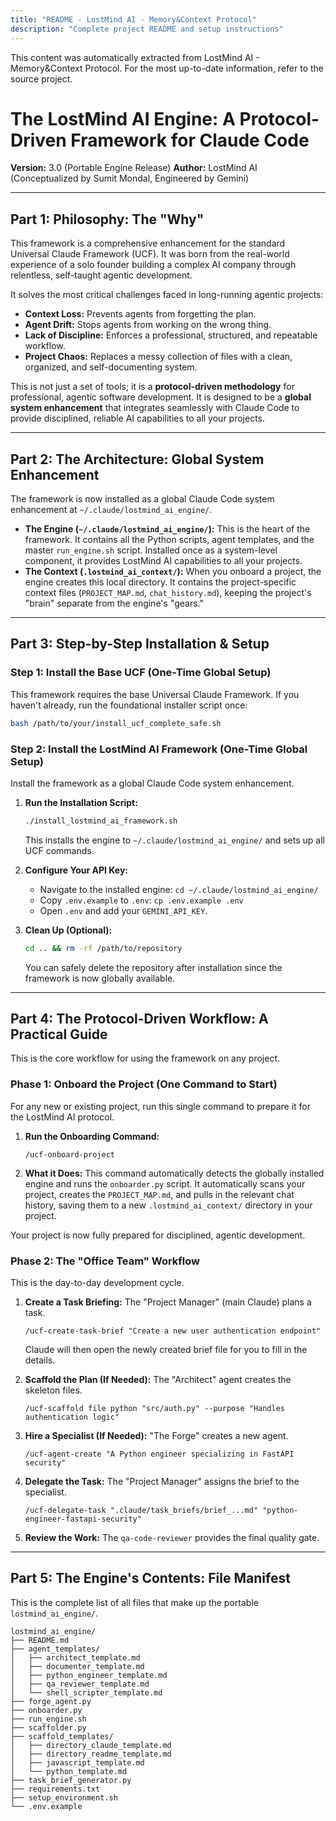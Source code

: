 ```yaml
---
title: "README - LostMind AI - Memory&Context Protocol"
description: "Complete project README and setup instructions"
---
```


<Info>
This content was automatically extracted from LostMind AI - Memory&Context Protocol.
For the most up-to-date information, refer to the source project.
</Info>

# The LostMind AI Engine: A Protocol-Driven Framework for Claude Code

**Version:** 3.0 (Portable Engine Release)
**Author:** LostMind AI (Conceptualized by Sumit Mondal, Engineered by Gemini)

---

## Part 1: Philosophy: The "Why"

This framework is a comprehensive enhancement for the standard Universal Claude Framework (UCF). It was born from the real-world experience of a solo founder building a complex AI company through relentless, self-taught agentic development.

It solves the most critical challenges faced in long-running agentic projects:
-   **Context Loss:** Prevents agents from forgetting the plan.
-   **Agent Drift:** Stops agents from working on the wrong thing.
-   **Lack of Discipline:** Enforces a professional, structured, and repeatable workflow.
-   **Project Chaos:** Replaces a messy collection of files with a clean, organized, and self-documenting system.

This is not just a set of tools; it is a **protocol-driven methodology** for professional, agentic software development. It is designed to be a **global system enhancement** that integrates seamlessly with Claude Code to provide disciplined, reliable AI capabilities to all your projects.

---

## Part 2: The Architecture: Global System Enhancement

The framework is now installed as a global Claude Code system enhancement at `~/.claude/lostmind_ai_engine/`.

-   **The Engine (`~/.claude/lostmind_ai_engine/`):** This is the heart of the framework. It contains all the Python scripts, agent templates, and the master `run_engine.sh` script. Installed once as a system-level component, it provides LostMind AI capabilities to all your projects.
-   **The Context (`.lostmind_ai_context/`):** When you onboard a project, the engine creates this local directory. It contains the project-specific context files (`PROJECT_MAP.md`, `chat_history.md`), keeping the project's "brain" separate from the engine's "gears."

---

## Part 3: Step-by-Step Installation & Setup

### Step 1: Install the Base UCF (One-Time Global Setup)

This framework requires the base Universal Claude Framework. If you haven't already, run the foundational installer script once:

```bash
bash /path/to/your/install_ucf_complete_safe.sh
```

### Step 2: Install the LostMind AI Framework (One-Time Global Setup)

Install the framework as a global Claude Code system enhancement.

1.  **Run the Installation Script:**
    ```bash
    ./install_lostmind_ai_framework.sh
    ```
    This installs the engine to `~/.claude/lostmind_ai_engine/` and sets up all UCF commands.

2.  **Configure Your API Key:**
    -   Navigate to the installed engine: `cd ~/.claude/lostmind_ai_engine/`
    -   Copy `.env.example` to `.env`: `cp .env.example .env`
    -   Open `.env` and add your `GEMINI_API_KEY`.

3.  **Clean Up (Optional):**
    ```bash
    cd .. && rm -rf /path/to/repository
    ```
    You can safely delete the repository after installation since the framework is now globally available.

---

## Part 4: The Protocol-Driven Workflow: A Practical Guide

This is the core workflow for using the framework on any project.

### Phase 1: Onboard the Project (One Command to Start)

For any new or existing project, run this single command to prepare it for the LostMind AI protocol.

1.  **Run the Onboarding Command:**
    ```
    /ucf-onboard-project
    ```
2.  **What it Does:** This command automatically detects the globally installed engine and runs the `onboarder.py` script. It automatically scans your project, creates the `PROJECT_MAP.md`, and pulls in the relevant chat history, saving them to a new `.lostmind_ai_context/` directory in your project.

Your project is now fully prepared for disciplined, agentic development.

### Phase 2: The "Office Team" Workflow

This is the day-to-day development cycle.

1.  **Create a Task Briefing:** The "Project Manager" (main Claude) plans a task.
    ```
    /ucf-create-task-brief "Create a new user authentication endpoint"
    ```
    Claude will then open the newly created brief file for you to fill in the details.

2.  **Scaffold the Plan (If Needed):** The "Architect" agent creates the skeleton files.
    ```
    /ucf-scaffold file python "src/auth.py" --purpose "Handles authentication logic"
    ```

3.  **Hire a Specialist (If Needed):** "The Forge" creates a new agent.
    ```
    /ucf-agent-create "A Python engineer specializing in FastAPI security"
    ```

4.  **Delegate the Task:** The "Project Manager" assigns the brief to the specialist.
    ```
    /ucf-delegate-task ".claude/task_briefs/brief_...md" "python-engineer-fastapi-security"
    ```

5.  **Review the Work:** The `qa-code-reviewer` provides the final quality gate.

---

## Part 5: The Engine's Contents: File Manifest

This is the complete list of all files that make up the portable `lostmind_ai_engine/`.

```
lostmind_ai_engine/
├── README.md
├── agent_templates/
│   ├── architect_template.md
│   ├── documenter_template.md
│   ├── python_engineer_template.md
│   ├── qa_reviewer_template.md
│   └── shell_scripter_template.md
├── forge_agent.py
├── onboarder.py
├── run_engine.sh
├── scaffolder.py
├── scaffold_templates/
│   ├── directory_claude_template.md
│   ├── directory_readme_template.md
│   ├── javascript_template.md
│   └── python_template.md
├── task_brief_generator.py
├── requirements.txt
├── setup_environment.sh
└── .env.example
```